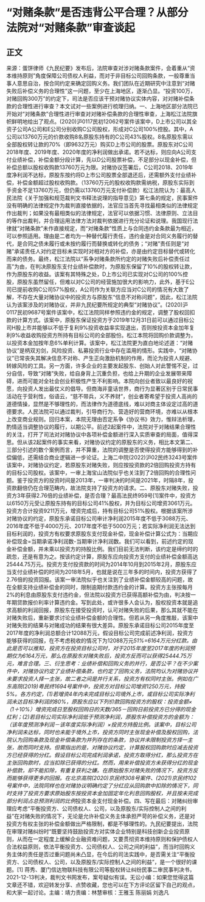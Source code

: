 # “对赌条款”是否违背公平合理？从部分法院对“对赌条款”审查谈起
## 正文
来源：蛋饼律师《九民纪要》发布后，法院审查对涉对赌条款案件，会着重从“资本维持原则”角度保障公司债权人利益，而对于非目标公司回购条款，一般尊重当事人意思自治，按合同约定来确定回购义务。我们团队在近期研究中注意到“对赌失败后补偿义务的合理性”这一问题，至少在上海地区，逐渐凸显。“投资100万，对赌回购300万”的约定下，司法是否应该干预对赌协议实体内容，对对赌补偿条款的合理性进行审查？本文试对一些案例进行梳理归纳。一、上海地区部分法院已开始对“对赌条款”合理性进行审查对对赌补偿条款的合理性审查，上海松江法院旗帜鲜明地给出了观点。(2020)沪0117民初12062号案件该案中，D上市公司以其全资子公司A公司和E公司分别收购C公司股权，形成对C公司100%控股。其中，A公司以13760万元的价款收购8名原股东持有的C公司43%股权。8名原股东需以全部股权转让款的70%（即9632万元）购买D上市公司的股票。原股东对C公司2018年度、2019年度、2020年度的净利润做出承诺。若不达标，则应向A公司支付业绩补偿，补偿金额分段计算，先以D公司股票补偿，不足部分以现金补偿，但补偿总额以股权收购款13760万元为限。对赌协议签署后，C公司2018、2019年度净利润不达标，原股东按约将D上市公司股票全部退还后，还需额外支付业绩补偿，补偿金额超过股权收购款。（13760万元的股权收购款需纳税，原股东实际到手资金不足13760万元，但仍需以13760万元支付补偿款）松江法院认为：最高人民法院《关于加强和规范裁判文书释法说理的指导意见》第七条的规定，民事案件没有明确的法律规定作为裁判直接依据的，法官应当首先寻找最相类似的法律规定作出裁判；如果没有最相类似的法律规定，法官可以依据习惯、法律原则、立法目的等作出裁判，并合理运用法律方法对裁判依据进行充分论证和说理。我国现行法律就“对赌条款”未作直接规定，而“对赌条款”性质上与合同违约金条款最为相近，可以参照适用。理由是二者均为一种替代履行责任，违约金是对合同义务履行的替代，是合同之债未履行或未按约履行而替换或转化的债务；“对赌”责任则是“对赌”承诺责任人对约定目标未实现时对相对方的补偿，亦是由约定目标替代或转化而来的债务。最终，松江法院以“系争对赌条款所约定的对赌失败后补偿责任过高”为由，在判决原股东支付业绩补偿款时，为原股东保留了10%的股权转让款，作为原股东的收益。该案有其特殊之处，D上市公司已实现对C公司的100%控股，原股东虽然留任，但难以对C公司的经营施加很大的影响力，此外，基于E公司已提前收购C公司57%股权，A公司作为关联方应当对C公司的情况有大致了解，不存在大量对赌协议中的投资方与原股东“信息不对称问题”，因此，松江法院认为该案涉及的对赌协议，并非九民纪要所规定的典型“对赌协议”。(2020)沪0117民初9687号案件该案中，松江法院同样参照违约金的规定，调整了股权回扣款的计算方式。该案中，原股东保证投资方于2019年12月31日前可以通过目标公司H股上市并能够以不低于复利9%投资收益率实现退出，否则按投资本金加年复利9%收益收购投资方所持有目标公司的全部股份。松江本院将回购价款调整为，以投资本金加按年息6%单利计算。该案中，松江法院更为直白地论述道：“对赌协议”是柄双刃剑，风险投资、私募投资行业中存在滥用的情形。实践中，“对赌协议”已常丧失其解决信息不对称、产生正向激励机制的作用，而沦为投资人规避、转嫁风险的工具。另一方面，许多企业的主要发起股东、创始人对此警惕不足，过分自信，导致“对赌”失败，给自身背上沉重负担，也给上升期的企业发展带来障碍，进而可能对全社会创业积极性产生不利影响。本院向创业者致以最良好的祝愿，向投资人发出最仗义的倡导。但商海非童话世界，商行为显著区别于日常民事活动在于营利性，俗语云，“慈不带兵，义不养财”，创业者寄希望于投资人高尚的道德情操，显然是不够理性的，而法律作为道德底线，难以对商主体设定过高的道德要求。人民法院可以通过裁判，引导商行为、营造好的营商环境，亦难以从根本上改变商业规则。回归本案，本院无理由否定系争《协议书》效力，惟辩法析理，酌情适当调整协议的履行，以期公平。前述2起案件中，法院对于对赌结果合理性的关注，打开了司法对对赌协议中各项补偿金额进行深入实质审查的局面，值得深思。但从该2起案件的事实来看，对赌协议约定的原股东的义务，相比本文第二、三部分引述的数个案例而言，并不算重，法院的调整是否使得投资方能够得到的补偿偏低，还需结合商业逻辑进一步论证。上海二中院(2022)沪02民终3243号案件该案中，对赌协议约定，若原股东对赌失败，则应按投资款的2倍回购投资方持有的目标公司股权。该案中，一审上海宝山法院似乎也关注到了2倍回购的合理性问题。鉴于投资方的投资时间是2013年，一审判决的时间是2021年，时隔8年，投资款翻倍仍在合理范畴内，故法院支持了投资方的请求。二、原股东对赌失败，投资方3年获得2.76倍的业绩补偿，是否合理？最高法民终959号[1]案件中，投资方以6150万元受让原股东持有的目标公司41%股权，并为目标公司增资3061万元。投资方合计投资9211万元，增资完成后，持有目标公司51%股权。根据该案所涉对赌协议的约定，原股东承诺目标公司审计净利润2015年度不低于3088万元、2016年度不低于4000万元、2017年度不低于5000万元；若实际净利润无法达到目标利润的，投资方有权要求原股东支付现金补偿，现金补偿计算公式为：当期应补偿现金=当期承诺净利润数-当期审计净利润数。我们可以看到，前述约定的现金补偿金额，并未乘以投资方的持股比例。我们目前无法判断，该约定是缔约时的疏忽，还是有意为之。按该约定计算，原股东应向投资方支付的业绩补偿金额高达25444.75万元。投资方支付投资款的时间为2014年10月到2015年2月，原股东应当支付业绩补偿的时间为2018年5月，也就是说在三年多的时间内，投资方获得了2.76倍的投资回报。该案一审法院似乎也关注到了业绩补偿金额较高的问题，故在全额支持业绩补偿金的同时，限制逾期付款违约金的计算。投资方主张按每月2%的利息由原股东支付违约金，但法院以投资方已获得高额补偿为由，判决按一年期贷款报价利率计算违约金。写到此处，或许很多人会认为，股权投资本就是追求高额的利润回报，原股东在接受投资时，认可对赌失败的后果，那么其就不能在对赌失败后，重新要求讨论业绩补偿金额的合理性。但若从另一角度推敲，该案中对赌失败的结果与对赌成功的结果有很大差异。原股东承诺目标公司2015年度至2017年度的净利润总额合计12088万元，假设目标公司完成前述净利润，投资方能够获得的回报，在不考虑税收的情况下为12088万元*51%=6164万元分红款。由此是否可以推知，投资方在投资目标公司时，对于2015年度至2017年度的利润预期仅为6164万元，那么在原股东对赌失败后，投资方反而可以获得25444.75万元，难言合理。三、衍生思考：业绩补偿和回购义务的并行，是否公平？在不少案件中，对赌协议约定了业绩补偿条款，也约定了回购义务，法院均认为对赌协议并未要求投资人择一主张，故二者之间是并行关系，投资方有权同时主张。例如在广东高院(2019)粤民终1694号案件中，投资方对目标公司增资1250万元，持股5%。各方约定，(1)若增资4年内未完成目标公司境外上市，或目标公司实际净利润未达目标净利润的80%，原股东应以下列价款回购投资方的股权：投资金额×（1＋10%）增资完成日至股权回购日的天数/365－回购日前投资方已分得的现金红利；(2)若目标公司实际净利润低于预测净利润，原股东补偿投资方的金额为：（该年度预测净利润－该年度实际净利润）×投资方持股比例。该案中，目标公司净利润未达标，同时也未能于境外上市，投资方同时主张现金补偿及股权回购，法院认为回购条款及现金补偿条款为并列存在的条款，协议并未限制投资方择一主张，故而同时支持。但需指出的是，对赌协议约定，计算股权回购款时应减去投资方已经获得的分红。假设目标公司完成利润承诺，投资方取得分红，那么投资方在主张回购款时，应当扣除已获得的分红。然而，用来补偿投资方未获得分红的现金补偿款，却不能扣除，有重复获利之嫌。在原始股东对赌失败的情况下，投资方反而能够获得更多的回报。在北京高院(2020)京民终308号案件、(2021)京民终102号案件中，法院同样也在对赌协议明确约定了分红应从回购款中扣除的情况下，同时支持了投资方要求原始股东按投资本金加固定年化利息回购股权，并且按未完成部分利润占总预测利润的比例*投资本金支付现金补偿。四、写在最后：对赌纠纷审理应考虑“平衡投资方、公司债权人、公司，以及原股东/实际控制人之间的利益”在对赌失败的情况下，无论是允许补偿义务主体承担严苛的补偿义务，还是对投资方有权主张的补偿金额做出严格限制，都是不够理性的。九民纪要提出，法院在审理对赌纠纷时“既要坚持鼓励投资方对实体企业特别是科技创新企业投资原则，从而在一定程度上缓解企业融资难问题，又要贯彻资本维持原则和保护债权人合法权益原则，依法平衡投资方、公司债权人、公司之间的利益”，而当时回购义务主体的责任是否过重问题尚未凸显，在今后的司法实践中，是否需关注“平衡投资方、公司债权人、公司，以及原股东/实际控制人之间的利益”，是一个很好的课题。[1] 蒋秀、厦门信达物联科技有限公司等股权转让纠纷民事二审民事判决书，2021-12-13判决，裁判文书网发布，案号疑似有误。无讼小编：如果您觉得这篇文章还不错，欢迎转发分享、点赞收藏，您也可以在下方评论区留下自己的观点，和大家一起讨论。主编：靖力责编：林慧审核：王雅玉 陈丽娟 刘逸凡